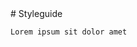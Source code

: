 
<Meta title="Styleguide/Principles" />

<div className="sb-container">
  <div className='sb-section-title'>
    # Styleguide

    Lorem ipsum sit dolor amet
  </div>
</div>

<style>
  {`
    .sb-container {
      margin-bottom: 48px;
    }

    .sb-section {

      width: 100%;
      display: flex;
      flex-direction: row;
      gap: 20px;
    }

    .sb-section-title {
      margin-bottom: 32px;
    }
`}
</style>
